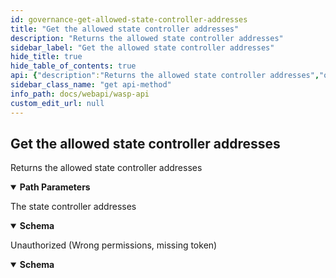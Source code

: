 ```yaml
---
id: governance-get-allowed-state-controller-addresses
title: "Get the allowed state controller addresses"
description: "Returns the allowed state controller addresses"
sidebar_label: "Get the allowed state controller addresses"
hide_title: true
hide_table_of_contents: true
api: {"description":"Returns the allowed state controller addresses","operationId":"governanceGetAllowedStateControllerAddresses","parameters":[{"description":"ChainID (Bech32)","in":"path","name":"chainID","required":true,"schema":{"format":"string","type":"string"}}],"responses":{"200":{"content":{"application/json":{"schema":{"example":{"addresses":["addresses","addresses"]},"properties":{"addresses":{"description":"The allowed state controller addresses (Bech32-encoded)","items":{"format":"string","type":"string"},"type":"array","xml":{"name":"Addresses","wrapped":true}}},"type":"object","xml":{"name":"GovAllowedStateControllerAddressesResponse"}}}},"description":"The state controller addresses"},"401":{"content":{"application/json":{"schema":{"properties":{"error":{"format":"string","type":"string","xml":{"name":"Error"}},"missingPermission":{"format":"string","type":"string","xml":{"name":"MissingPermission"}}},"required":["error","missingPermission"],"type":"object","xml":{"name":"ValidationError"}}}},"description":"Unauthorized (Wrong permissions, missing token)"}},"security":[{"Authorization":[]}],"tags":["corecontracts"],"method":"get","path":"/chains/{chainID}/core/governance/allowedstatecontrollers","servers":[{"url":"/"}],"securitySchemes":{"Authorization":{"description":"JWT Token","in":"header","name":"Authorization","type":"apiKey"}},"info":{"description":"REST API for the Wasp node","title":"Wasp API","version":"0"},"postman":{"name":"Get the allowed state controller addresses","description":{"content":"Returns the allowed state controller addresses","type":"text/plain"},"url":{"path":["chains",":chainID","core","governance","allowedstatecontrollers"],"host":["{{baseUrl}}"],"query":[],"variable":[{"disabled":false,"description":{"content":"(Required) ChainID (Bech32)","type":"text/plain"},"type":"any","value":"","key":"chainID"}]},"header":[{"key":"Accept","value":"application/json"}],"method":"GET","auth":{"type":"apikey","apikey":[{"type":"any","value":"Authorization","key":"key"},{"type":"any","value":"<API Key>","key":"value"},{"type":"any","value":"header","key":"in"}]}}}
sidebar_class_name: "get api-method"
info_path: docs/webapi/wasp-api
custom_edit_url: null
---
```



## Get the allowed state controller addresses



Returns the allowed state controller addresses

<details style={{"marginBottom":"1rem"}} data-collapsed={false} open={true}><summary style={{}}><strong>Path Parameters</strong></summary><div><ul><ParamsItem className={"paramsItem"} param={{"description":"ChainID (Bech32)","in":"path","name":"chainID","required":true,"schema":{"format":"string","type":"string"}}}></ParamsItem></ul></div></details><div><ApiTabs><TabItem label={"200"} value={"200"}><div>

The state controller addresses

</div><div><MimeTabs schemaType={"response"}><TabItem label={"application/json"} value={"application/json"}><SchemaTabs><TabItem label={"Schema"} value={"Schema"}><details style={{}} data-collapsed={false} open={true}><summary style={{"textAlign":"left"}}><strong>Schema</strong></summary><div style={{"textAlign":"left","marginLeft":"1rem"}}></div><ul style={{"marginLeft":"1rem"}}><SchemaItem collapsible={false} name={"addresses"} required={false} schemaName={"string[]"} qualifierMessage={undefined} schema={{"description":"The allowed state controller addresses (Bech32-encoded)","items":{"format":"string","type":"string"},"type":"array","xml":{"name":"Addresses","wrapped":true}}}></SchemaItem></ul></details></TabItem><TabItem label={"Example (from schema)"} value={"Example (from schema)"}><ResponseSamples responseExample={"{\n  \"addresses\": [\n    \"addresses\",\n    \"addresses\"\n  ]\n}"} language={"json"}></ResponseSamples></TabItem></SchemaTabs></TabItem></MimeTabs></div></TabItem><TabItem label={"401"} value={"401"}><div>

Unauthorized (Wrong permissions, missing token)

</div><div><MimeTabs schemaType={"response"}><TabItem label={"application/json"} value={"application/json"}><SchemaTabs><TabItem label={"Schema"} value={"Schema"}><details style={{}} data-collapsed={false} open={true}><summary style={{"textAlign":"left"}}><strong>Schema</strong></summary><div style={{"textAlign":"left","marginLeft":"1rem"}}></div><ul style={{"marginLeft":"1rem"}}><SchemaItem collapsible={false} name={"error"} required={false} schemaName={"string"} qualifierMessage={undefined} schema={{"format":"string","type":"string","xml":{"name":"Error"}}}></SchemaItem><SchemaItem collapsible={false} name={"missingPermission"} required={false} schemaName={"string"} qualifierMessage={undefined} schema={{"format":"string","type":"string","xml":{"name":"MissingPermission"}}}></SchemaItem></ul></details></TabItem><TabItem label={"Example (from schema)"} value={"Example (from schema)"}><ResponseSamples responseExample={"{\n  \"error\": \"string\",\n  \"missingPermission\": \"string\"\n}"} language={"json"}></ResponseSamples></TabItem></SchemaTabs></TabItem></MimeTabs></div></TabItem></ApiTabs></div>
      